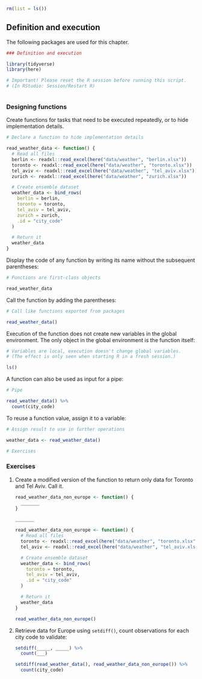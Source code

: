```r
rm(list = ls())
```


## Definition and execution

The following packages are used for this chapter.

```r
### Definition and execution

```
```r
library(tidyverse)
library(here)
```


```r
# Important! Please reset the R session before running this script.
# (In RStudio: Session/Restart R)
```
```r

```

### Designing functions

Create functions for tasks that need to be executed repeatedly, or to hide implementation details.

```r
# Declare a function to hide implementation details
```
```r
read_weather_data <- function() {
  # Read all files
  berlin <- readxl::read_excel(here("data/weather", "berlin.xlsx"))
  toronto <- readxl::read_excel(here("data/weather", "toronto.xlsx"))
  tel_aviv <- readxl::read_excel(here("data/weather", "tel_aviv.xlsx"))
  zurich <- readxl::read_excel(here("data/weather", "zurich.xlsx"))

  # Create ensemble dataset
  weather_data <- bind_rows(
    berlin = berlin,
    toronto = toronto,
    tel_aviv = tel_aviv,
    zurich = zurich,
    .id = "city_code"
  )

  # Return it
  weather_data
}
```

Display the code of any function by writing its name without the subsequent parentheses:

```r
# Functions are first-class objects
```
```r
read_weather_data
```

Call the function by adding the parentheses:

```r
# Call like functions exported from packages
```
```r
read_weather_data()
```


Execution of the function does not create new variables in the global environment.
The only object in the global environment is the function itself:

```r
# Variables are local, execution doesn't change global variables.
# (The effect is only seen when starting R in a fresh session.)
```
```r
ls()
```

A function can also be used as input for a pipe:

```r
# Pipe
```
```r
read_weather_data() %>% 
  count(city_code)
```

To reuse a function value, assign it to a variable:

```r
# Assign result to use in further operations
```
```r
weather_data <- read_weather_data()
```


```r
# Exercises
```

### Exercises

1. Create a modified version of the function to return only data for Toronto and Tel Aviv. Call it.

    ```r
    read_weather_data_non_europe <- function() {
      _______
    }
    
    _______
    ```
    
    ```r
    read_weather_data_non_europe <- function() {
      # Read all files
      toronto <- readxl::read_excel(here("data/weather", "toronto.xlsx"))
      tel_aviv <- readxl::read_excel(here("data/weather", "tel_aviv.xlsx"))
    
      # Create ensemble dataset
      weather_data <- bind_rows(
        toronto = toronto,
        tel_aviv = tel_aviv,
        .id = "city_code"
      )
    
      # Return it
      weather_data
    }
    
    read_weather_data_non_europe()
    ```
    

1. Retrieve data for Europe using `setdiff()`, count observations for each city code to validate:

    ```r
    setdiff(_____, _____) %>% 
      count(___)
    ```
    
    ```r
    setdiff(read_weather_data(), read_weather_data_non_europe()) %>% 
      count(city_code)
    ```
